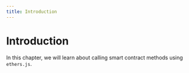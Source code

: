 ```yaml
---
title: Introduction
---
```


# Introduction

In this chapter, we will learn about calling smart contract methods using `ethers.js`.
